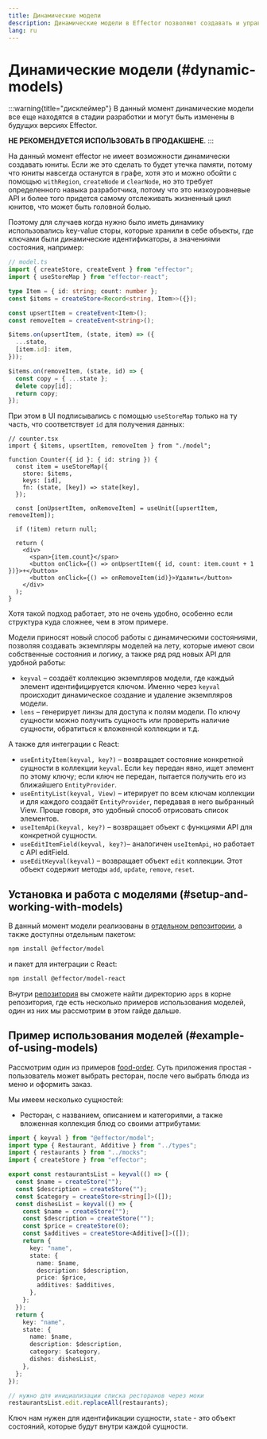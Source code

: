 ```yaml
---
title: Динамические модели
description: Динамические модели в Effector позволяют создавать и управлять состояниями и логикой на лету, что особенно полезно для приложений с динамическим контентом.
lang: ru
---
```


# Динамические модели (#dynamic-models)

:::warning{title="дисклеймер"}
В данный момент динамические модели все еще находятся в стадии разработки и могут быть изменены в будущих версиях Effector. <br/>

**НЕ РЕКОМЕНДУЕТСЯ ИСПОЛЬЗОВАТЬ В ПРОДАКШЕНЕ**.
:::

На данный момент effector не имеет возможности динамически создавать юниты. Если же это сделать то будет утечка памяти, потому что юниты навсегда останутся в графе, хотя это и можно обойти с помощью `withRegion`, `createNode` и `clearNode`, но это требует определенного навыка разработчика, потому что это низкоуровневые API и более того придется самому отслеживать жизненный цикл юнитов, что может быть головной болью.

Поэтому для случаев когда нужно было иметь динамику использовались key-value сторы, которые хранили в себе объекты, где ключами были динамические идентификаторы, а значениями состояния, например:

```ts
// model.ts
import { createStore, createEvent } from "effector";
import { useStoreMap } from "effector-react";

type Item = { id: string; count: number };
const $items = createStore<Record<string, Item>>({});

const upsertItem = createEvent<Item>();
const removeItem = createEvent<string>();

$items.on(upsertItem, (state, item) => ({
  ...state,
  [item.id]: item,
}));

$items.on(removeItem, (state, id) => {
  const copy = { ...state };
  delete copy[id];
  return copy;
});
```

При этом в UI подписывались с помощью `useStoreMap` только на ту часть, что соответствует `id` для получения данных:

```tsx
// counter.tsx
import { $items, upsertItem, removeItem } from "./model";

function Counter({ id }: { id: string }) {
  const item = useStoreMap({
    store: $items,
    keys: [id],
    fn: (state, [key]) => state[key],
  });

  const [onUpsertItem, onRemoveItem] = useUnit([upsertItem, removeItem]);

  if (!item) return null;

  return (
    <div>
      <span>{item.count}</span>
      <button onClick={() => onUpsertItem({ id, count: item.count + 1 })}>+</button>
      <button onClick={() => onRemoveItem(id)}>Удалить</button>
    </div>
  );
}
```

Хотя такой подход работает, это не очень удобно, особенно если структура куда сложнее, чем в этом примере.

Модели приносят новый способ работы с динамическими состояниями, позволяя создавать экземпляры моделей на лету, которые имеют свои собственные состояния и логику, а также ряд ряд новых API для удобной работы:

- `keyval` – создаёт коллекцию экземпляров модели, где каждый элемент идентифицируется ключом. Именно через `keyval` происходит динамическое создание и удаление экземпляров модели.
- `lens` – генерирует линзы для доступа к полям модели. По ключу сущности можно получить сущность или проверить наличие сущности, обратиться к вложенной коллекции и т.д.

А также для интеграции с React:

- `useEntityItem(keyval, key?)` – возвращает состояние конкретной сущности в коллекции `keyval`. Если `key` передан явно, ищет элемент по этому ключу; если ключ не передан, пытается получить его из ближайшего `EntityProvider`.
- `useEntityList(keyval, View)` – итерирует по всем ключам коллекции и для каждого создаёт `EntityProvider`, передавая в него выбранный View. Проще говоря, это удобный способ отрисовать список элементов.
- `useItemApi(keyval, key?)` – возвращает объект с функциями API для конкретной сущности.
- `useEditItemField(keyval, key?)`– аналогичен `useItemApi`, но работает с API editField.
- `useEditKeyval(keyval)` – возвращает объект `edit` коллекции. Этот объект содержит методы `add`, `update`, `remove`, `reset`.

## Установка и работа с моделями (#setup-and-working-with-models)

В данный момент модели реализованы в [отдельном репозитории](https://github.com/effector/model), а также доступны отдельным пакетом:

```bash
npm install @effector/model
```

и пакет для интеграции с React:

```bash
npm install @effector/model-react
```

Внутри [репозитория](https://github.com/effector/model) вы сможете найти директорию `apps` в корне репозитория, где есть несколько примеров использования моделей, один из них мы рассмотрим в этом гайде дальше.

## Пример использования моделей (#example-of-using-models)

Рассмотрим один из примеров [food-order](https://github.com/effector/model/tree/main/apps/food-order). Суть приложения простая - пользователь может выбрать ресторан, после чего выбрать блюда из меню и оформить заказ.

Мы имеем несколько сущностей:

- Ресторан, с названием, описанием и категориями, а также вложенная коллекция блюд со своими аттрибутами:

```ts
import { keyval } from "@effector/model";
import type { Restaurant, Additive } from "../types";
import { restaurants } from "../mocks";
import { createStore } from "effector";

export const restaurantsList = keyval(() => {
  const $name = createStore("");
  const $description = createStore("");
  const $category = createStore<string[]>([]);
  const dishesList = keyval(() => {
    const $name = createStore("");
    const $description = createStore("");
    const $price = createStore(0);
    const $additives = createStore<Additive[]>([]);
    return {
      key: "name",
      state: {
        name: $name,
        description: $description,
        price: $price,
        additives: $additives,
      },
    };
  });
  return {
    key: "name",
    state: {
      name: $name,
      description: $description,
      category: $category,
      dishes: dishesList,
    },
  };
});

// нужно для инициализации списка ресторанов через моки
restaurantsList.edit.replaceAll(restaurants);
```

Ключ нам нужен для идентификации сущности, `state` - это объект состояний, которые будут внутри каждой сущности.
